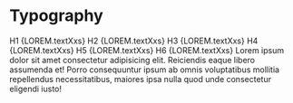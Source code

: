 

<Meta title="Documentation/Typography" />

# Typography

<Canvas>
  <Box>
    <Box as="h1">H1 {LOREM.textXxs}</Box>
    <Box as="h2">H2 {LOREM.textXxs}</Box>
    <Box as="h3">H3 {LOREM.textXxs}</Box>
    <Box as="h4">H4 {LOREM.textXxs}</Box>
    <Box as="h5">H5 {LOREM.textXxs}</Box>
    <Box as="h6">H6 {LOREM.textXxs}</Box>
    <Box as="p">
      Lorem ipsum dolor sit amet consectetur adipisicing elit. Reiciendis eaque
      libero assumenda et! Porro consequuntur ipsum ab omnis voluptatibus
      mollitia repellendus necessitatibus, maiores ipsa nulla quod unde
      consectetur eligendi iusto!
    </Box>
  </Box>
</Canvas>
